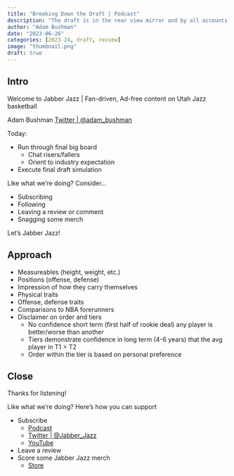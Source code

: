 ```yaml
---
title: "Breaking Down the Draft | Podcast"
description: "The draft is in the rear view mirror and by all accounts the Jazz got exactly who they wanted. We review the draft, breaking down who the team selected and what context we're afforded now to better grade the results."
author: "Adam Bushman"
date: "2023-06-26"
categories: [2023-24, draft, review]
image: "thumbnail.png"
draft: true
---
```



## Intro

Welcome to Jabber Jazz | Fan-driven, Ad-free content on Utah Jazz basketball

Adam Bushman [Twitter | @adam_bushman](https://www.twitter.com/adam_bushman)

Today:

*   Run through final big board
    -   Chat risers/fallers
    -   Orient to industry expectation
*   Execute final draft simulation


Like what we're doing? Consider...

*   Subscribing
*   Following
*   Leaving a review or comment
*   Snagging some merch

Let's Jabber Jazz!


## Approach

*   Measureables (height, weight, etc.)
*   Positions (offense, defense)
*   Impression of how they carry themselves
*   Physical traits
*   Offense, defense traits
*   Comparisons to NBA forerunners 
*   Disclaimer on order and tiers
    -   No confidence short term (first half of rookie deal) any player is better/worse than another
    -   Tiers demonstrate confidence in long term (4-6 years) that the avg player in T1 > T2
    -   Order within the tier is based on personal preference


## Close

Thanks for listening!

Like what we're doing? Here's how you can support

*   Subscribe
    -   [Podcast](https://linktr.ee/jabberjazz)
    -   [Twitter | @Jabber_Jazz](https://twitter.com/Jabber_Jazz)
    -   [YouTube](https://www.youtube.com/jabberjazz)
*   Leave a review
*   Score some Jabber Jazz merch
    -   [Store](https://jabber-jazz.myspreadshop.com/)
